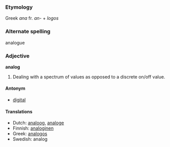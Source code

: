 ===Etymology===

Greek ''ana'' fr. ''an-'' + ''logos''

===Alternate spelling===

analogue

=== Adjective ===
'''analog'''
#Dealing with a spectrum of values as opposed to a discrete on/off value.

====Antonym====
*[[digital]]

==== Translations ====
*Dutch: [[analoog]], [[analoge]]
*Finnish: [[analoginen]]
*Greek: [[analogos]]
*Swedish: analog